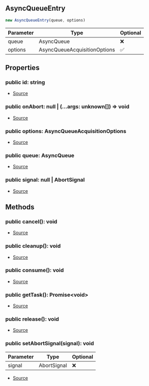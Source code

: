 ## AsyncQueueEntry


```typescript
new AsyncQueueEntry(queue, options)
```
| Parameter | Type | Optional |
| ----------- | ----------- | ----------- |
| queue | AsyncQueue | ❌ |
| options | AsyncQueueAcquisitionOptions | ✅ |


## Properties
### public id: string
- [Source](https://github.com/Androz2091/discord-player/blob/074396c/packages/discord-player/src/utils/AsyncQueue.ts#L96)
### public onAbort: null \| (...args: unknown\[]) => void
- [Source](https://github.com/Androz2091/discord-player/blob/074396c/packages/discord-player/src/utils/AsyncQueue.ts#L99)
### public options: AsyncQueueAcquisitionOptions
- [Source](https://github.com/Androz2091/discord-player/blob/074396c/packages/discord-player/src/utils/AsyncQueue.ts#L103)
### public queue: AsyncQueue
- [Source](https://github.com/Androz2091/discord-player/blob/074396c/packages/discord-player/src/utils/AsyncQueue.ts#L103)
### public signal: null \| AbortSignal
- [Source](https://github.com/Androz2091/discord-player/blob/074396c/packages/discord-player/src/utils/AsyncQueue.ts#L98)

## Methods
### public cancel(): void
- [Source](https://github.com/Androz2091/discord-player/blob/074396c/packages/discord-player/src/utils/AsyncQueue.ts#L135)
### public cleanup(): void
- [Source](https://github.com/Androz2091/discord-player/blob/074396c/packages/discord-player/src/utils/AsyncQueue.ts#L140)
### public consume(): void
- [Source](https://github.com/Androz2091/discord-player/blob/074396c/packages/discord-player/src/utils/AsyncQueue.ts#L125)
### public getTask(): Promise\<void>
- [Source](https://github.com/Androz2091/discord-player/blob/074396c/packages/discord-player/src/utils/AsyncQueue.ts#L146)
### public release(): void
- [Source](https://github.com/Androz2091/discord-player/blob/074396c/packages/discord-player/src/utils/AsyncQueue.ts#L130)
### public setAbortSignal(signal): void
| Parameter | Type | Optional |
| ----------- | ----------- | ----------- |
| signal | AbortSignal | ❌ |


- [Source](https://github.com/Androz2091/discord-player/blob/074396c/packages/discord-player/src/utils/AsyncQueue.ts#L114)